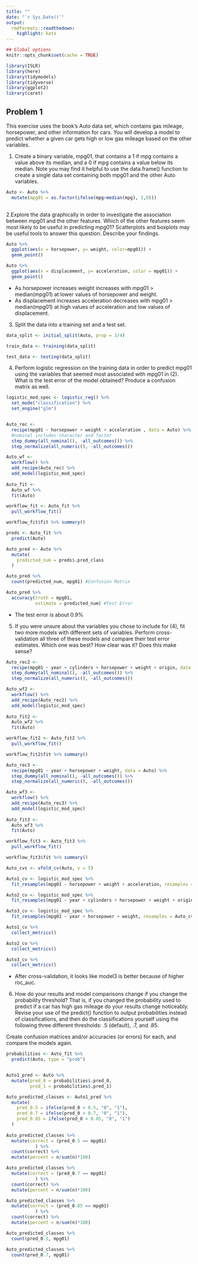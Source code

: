 ```yaml
---
title: ""
date: "`r Sys.Date()`"
output:
  rmdformats::readthedown:
    highlight: kate
---
```


```r
## Global options
knitr::opts_chunk$set(cache = TRUE)
```

```r
library(ISLR)
library(here)
library(tidymodels)
library(tidyverse)
library(ggplot2)
library(caret)
```

## Problem 1

This exercise uses the book’s Auto data set, which contains gas mileage, horsepower, and other information for cars. You will develop a model to predict whether a given car gets high or low gas mileage based on the other variables.

1. Create a binary variable, mpg01, that contains a 1 if mpg contains a value above its median, and a 0 if mpg contains a value below its median. Note you may find it helpful to use the data.frame() function to create a single data set containing both mpg01 and the other Auto variables.

```r
Auto <- Auto %>%
  mutate(mpg01 = as.factor(ifelse(mpg>median(mpg), 1,0)))
                          
```

2.Explore the data graphically in order to investigate the association between mpg01 and the other features. Which of the other features seem most likely to be useful in predicting mpg01? Scatterplots and boxplots may be useful tools to answer this question. Describe your findings.

```r
Auto %>% 
  ggplot(aes(x = horsepower, y= weight, color=mpg01)) +
  geom_point()

Auto %>% 
  ggplot(aes(x = displacement, y= acceleration, color = mpg01)) +
  geom_point()

```

- As horsepower increases weight increases with mpg01 > median(mpg01) at lower values of horsepower and weight.
- As displacement increases acceleration decreases with mpg01 > median(mpg01) at high values of acceleration and low values of displacement.

3. Split the data into a training set and a test set.

```r
data_split <- initial_split(Auto, prop = 3/4)

train_data <- training(data_split)

test_data <- testing(data_split)

```

4. Perform logistic regression on the training data in order to predict mpg01 using the variables that seemed most associated with mpg01 in (2). What is the test error of the model obtained? Produce a confusion matrix as well.

```r
logistic_mod_spec <- logistic_reg() %>%
  set_mode("classification") %>%
  set_engine("glm")


Auto_rec <-
  recipe(mpg01 ~ horsepower + weight + acceleration , data = Auto) %>% 
  #nominal includes character and factor
  step_dummy(all_nominal(), -all_outcomes()) %>%
  step_normalize(all_numeric(), -all_outcomes())

Auto_wf <-
  workflow() %>%
  add_recipe(Auto_rec) %>%
  add_model(logistic_mod_spec)
  
Auto_fit <-
  Auto_wf %>%
  fit(Auto)

workflow_fit <- Auto_fit %>%
  pull_workflow_fit()

workflow_fit$fit %>% summary()

preds <- Auto_fit %>%
  predict(Auto)

Auto_pred <- Auto %>%
  mutate(
    predicted_num = preds$.pred_class
  )

Auto_pred %>%
  count(predicted_num, mpg01) #Confusion Matrix 

Auto_pred %>%
  accuracy(truth = mpg01,
           estimate = predicted_num) #Test Error
```

- The test error is about 0.9%

5. If you were unsure about the variables you chose to include for (4), fit two more models with different sets of variables. Perform cross-validation all three of these models and compare their test error estimates. Which one was best? How clear was it? Does this make sense?

```r
Auto_rec2 <-
  recipe(mpg01 ~ year + cylinders + horsepower + weight + origin, data = Auto) %>%
  step_dummy(all_nominal(), -all_outcomes()) %>%
  step_normalize(all_numeric(), -all_outcomes())

Auto_wf2 <-
  workflow() %>%
  add_recipe(Auto_rec2) %>%
  add_model(logistic_mod_spec)
  
Auto_fit2 <-
  Auto_wf2 %>%
  fit(Auto)

workflow_fit2 <- Auto_fit2 %>%
  pull_workflow_fit()

workflow_fit2$fit %>% summary()
```

```r
Auto_rec3 <-
  recipe(mpg01 ~ year + horsepower + weight, data = Auto) %>% 
  step_dummy(all_nominal(), -all_outcomes()) %>%
  step_normalize(all_numeric(), -all_outcomes())

Auto_wf3 <-
  workflow() %>%
  add_recipe(Auto_rec3) %>%
  add_model(logistic_mod_spec)
  
Auto_fit3 <-
  Auto_wf3 %>%
  fit(Auto)

workflow_fit3 <- Auto_fit3 %>%
  pull_workflow_fit()

workflow_fit3$fit %>% summary()
```

```r
Auto_cvs <- vfold_cv(Auto, v = 5)

Auto1_cv <- logistic_mod_spec %>%
  fit_resamples(mpg01 ~ horsepower + weight + acceleration, resamples = Auto_cvs)

Auto2_cv <- logistic_mod_spec %>%
  fit_resamples(mpg01 ~ year + cylinders + horsepower + weight + origin, resamples = Auto_cvs)

Auto3_cv <- logistic_mod_spec %>%
  fit_resamples(mpg01 ~ year + horsepower + weight, resamples = Auto_cvs)
```

```r
Auto1_cv %>%
  collect_metrics()

Auto2_cv %>%
  collect_metrics()

Auto3_cv %>%
  collect_metrics()
```
- After cross-validation, it looks like model3 is better because of higher roc_auc.

6. How do your results and model comparisons change if you change the probability threshold? That is, if you changed the probability used to predict if a car has high gas mileage do your results change noticeably. Revise your use of the predict() function to output probabilities instead of classifications, and then do the classifications yourself using the following three different thresholds: .5 (default), .7, and .85.

Create confusion matrices and/or accuracies (or errors) for each, and compare the models again.

```r
probabilities <- Auto_fit %>%
  predict(Auto, type = "prob")


Auto1_pred <- Auto %>%
  mutate(pred_0 = probabilities$.pred_0,
         pred_1 = probabilities$.pred_1)

Auto_predicted_classes <- Auto1_pred %>%
  mutate(
    pred_0.5 = ifelse(pred_0 > 0.5, "0", "1"),
    pred_0.7 = ifelse(pred_0 > 0.7, "0", "1"),
    pred_0.85 = ifelse(pred_0 > 0.85, "0", "1")
  )
  
Auto_predicted_classes %>%
  mutate(correct = (pred_0.5 == mpg01)
           ) %>%
  count(correct) %>%
  mutate(percent = n/sum(n)*100)

Auto_predicted_classes %>%
  mutate(correct = (pred_0.7 == mpg01)
           ) %>%
  count(correct) %>%
  mutate(percent = n/sum(n)*100)

Auto_predicted_classes %>%
  mutate(correct = (pred_0.85 == mpg01)
           ) %>%
  count(correct) %>%
  mutate(percent = n/sum(n)*100)

Auto_predicted_classes %>%
  count(pred_0.5, mpg01)

Auto_predicted_classes %>%
  count(pred_0.7, mpg01)
```

